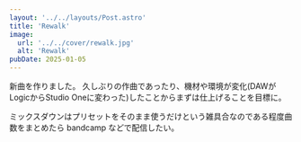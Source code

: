 ```yaml
---
layout: '../../layouts/Post.astro'
title: 'Rewalk'
image:
  url: '../../cover/rewalk.jpg'
  alt: 'Rewalk'
pubDate: 2025-01-05
---
```



<AudioPlayer mp3="/mp3/rewalk.mp3" cover="/cover/rewalk.jpg" title="Rewalk" client:only="react" />

新曲を作りました。
久しぶりの作曲であったり、機材や環境が変化(DAWがLogicからStudio Oneに変わった)したことからまずは仕上げることを目標に。

ミックスダウンはプリセットをそのまま使うだけという雑具合なのである程度曲数をまとめたら bandcamp などで配信したい。
